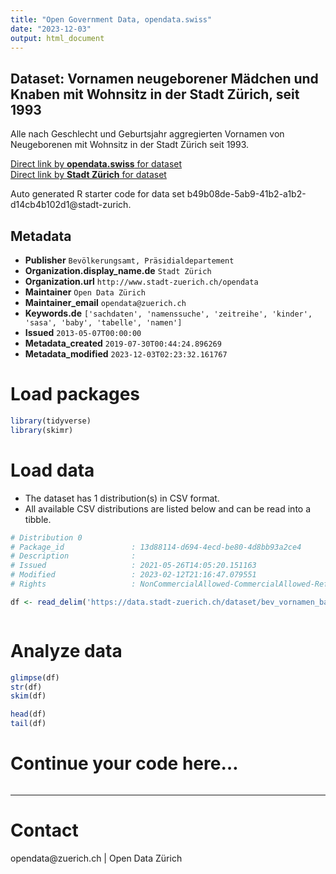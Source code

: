 ```yaml
---
title: "Open Government Data, opendata.swiss"
date: "2023-12-03"
output: html_document
---
```


## Dataset: Vornamen neugeborener Mädchen und Knaben mit Wohnsitz in der Stadt Zürich, seit 1993

Alle nach Geschlecht und Geburtsjahr aggregierten Vornamen von Neugeborenen mit Wohnsitz in der Stadt Zürich seit 1993.


[Direct link by **opendata.swiss** for dataset](https://opendata.swiss/de/dataset/vornamen-neugeborener-madchen-und-knaben-mit-wohnsitz-in-der-stadt-zurich-seit-1993)<br>
[Direct link by **Stadt Zürich** for dataset](https://data.stadt-zuerich.ch/dataset/bev_vornamen_baby_od3700)

Auto generated R starter code for data set b49b08de-5ab9-41b2-a1b2-d14cb4b102d1@stadt-zurich.

## Metadata

- **Publisher** `Bevölkerungsamt, Präsidialdepartement`
- **Organization.display_name.de** `Stadt Zürich`
- **Organization.url** `http://www.stadt-zuerich.ch/opendata`
- **Maintainer** `Open Data Zürich`
- **Maintainer_email** `opendata@zuerich.ch`
- **Keywords.de** `['sachdaten', 'namenssuche', 'zeitreihe', 'kinder', 'sasa', 'baby', 'tabelle', 'namen']`
- **Issued** `2013-05-07T00:00:00`
- **Metadata_created** `2019-07-30T00:44:24.896269`
- **Metadata_modified** `2023-12-03T02:23:32.161767`


# Load packages

```r

library(tidyverse)
library(skimr)

```

# Load data

-   The dataset has 1 distribution(s) in CSV format.
-   All available CSV distributions are listed below and can be read into a tibble.

```r

# Distribution 0
# Package_id               : 13d88114-d694-4ecd-be80-4d8bb93a2ce4
# Description              : 
# Issued                   : 2021-05-26T14:05:20.151163
# Modified                 : 2023-02-12T21:16:47.079551
# Rights                   : NonCommercialAllowed-CommercialAllowed-ReferenceNotRequired

df <- read_delim('https://data.stadt-zuerich.ch/dataset/bev_vornamen_baby_od3700/download/BEV370OD3700.csv')



```

# Analyze data

```r

glimpse(df)
str(df)
skim(df)

head(df)
tail(df)

```

# Continue your code here...

```r

```

------------------------------------------------------------------------

# Contact

opendata@zuerich.ch | Open Data Zürich
